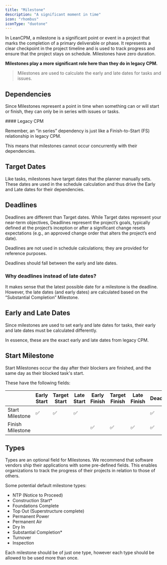 ```yaml
---
title: "Milestone"
description: "A significant moment in time"
icon: "rhombus"
iconType: "duotone"
---
```


In LeanCPM, a milestone is a significant point or event in a project that marks the completion of a primary deliverable or phase. It represents a clear checkpoint in the project timeline and is used to track progress and ensure that the project stays on schedule. Milestones have zero duration.

**Milestones play a more significant role here than they do in legacy CPM.**

> Milestones are used to calculate the early and late dates for tasks and issues.

## Dependencies

Since Milestones represent a point in time when something can or will start or finish, they can only be in series with issues or tasks.

<Note>
  #### Legacy CPM

  Remember, an “in series” dependency is just like a Finish-to-Start (FS) relationship in legacy CPM.
</Note>

This means that milestones cannot occur concurrently with their dependencies.

## Target Dates

Like tasks, milestones have target dates that the planner manually sets. These dates are used in the schedule calculation and thus drive the Early and Late dates for their dependencies.

## Deadlines

Deadlines are different than Target dates. While Target dates represent your near-term objectives, Deadlines represent the project’s goals, typically defined at the project’s inception or after a significant change resets expectations (e.g., an approved change order that alters the project’s end date).

Deadlines are not used in schedule calculations; they are provided for reference purposes.

Deadlines should fall between the early and late dates.

### Why deadlines instead of late dates?

It makes sense that the latest possible date for a milestone is the deadline. However, the late dates (and early dates) are calculated based on the “Substantial Completion” Milestone.

## Early and Late Dates

Since milestones are used to set early and late dates for tasks, their early and late dates must be calculated differently.

In essence, these are the exact early and late dates from legacy CPM.

## Start Milestone

Start Milestones occur the day after their blockers are finished, and the same day as their blocked task's start.

These have the following fields:

|                  | Early Start | Target Start | Late Start | Early Finish | Target Finish | Late Finish | Deadline |
| ---------------- | ----------- | ------------ | ---------- | ------------ | ------------- | ----------- | -------- |
| Start Milestone  | ✅           | ✅            | ✅          |              |               |             | ✅        |
| Finish Milestone |             |              |            | ✅            | ✅             | ✅           | ✅        |

## Types

Types are an optional field for Milestones. We recommend that software vendors ship their applications with some pre-defined fields. This enables organizations to track the progress of their projects in relation to those of others.

Some potential default milestone types:

- NTP (Notice to Proceed)
- Construction Start\*
- Foundations Complete
- Top Out (Superstructure complete)
- Permanent Power
- Permanent Air
- Dry In
- Substantial Completion\*
- Turnover
- Inspection

Each milestone should be of just one type, however each type should be allowed to be used more than once.